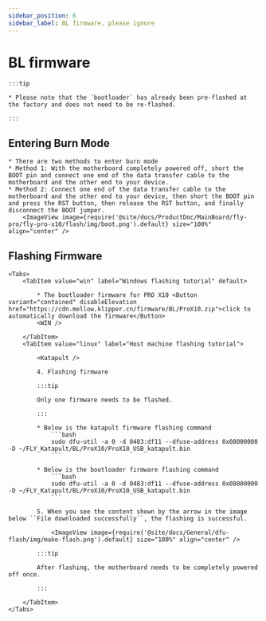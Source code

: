 ```yaml
---
sidebar_position: 6
sidebar_label: BL firmware, please ignore
---
```





# BL firmware

    :::tip

    * Please note that the `bootloader` has already been pre-flashed at the factory and does not need to be re-flashed.

    :::

## Entering Burn Mode


    * There are two methods to enter burn mode
    * Method 1: With the motherboard completely powered off, short the BOOT pin and connect one end of the data transfer cable to the motherboard and the other end to your device.
    * Method 2: Connect one end of the data transfer cable to the motherboard and the other end to your device, then short the BOOT pin and press the RST button, then release the RST button, and finally disconnect the BOOT jumper.
        <ImageView image={require('@site/docs/ProductDoc/MainBoard/fly-pro/fly-pro-x10/flash/img/boot.png').default} size="100%" align="center" />

## Flashing Firmware
    <Tabs>
        <TabItem value="win" label="Windows flashing tutorial" default>

            * The bootloader firmware for PRO X10 <Button variant="contained" disableElevation href="https://cdn.mellow.klipper.cn/firmware/BL/ProX10.zip">click to automatically download the firmware</Button>
            <WIN />
            
        </TabItem>
        <TabItem value="linux" label="Host machine flashing tutorial">
            
            <Katapult />

            4. Flashing firmware

            :::tip

            Only one firmware needs to be flashed.

            :::

            * Below is the katapult firmware flashing command
                ```bash
                sudo dfu-util -a 0 -d 0483:df11 --dfuse-address 0x08000000 -D ~/FLY_Katapult/BL/ProX10/ProX10_USB_katapult.bin
                ```

            * Below is the bootloader firmware flashing command
                ```bash
                sudo dfu-util -a 0 -d 0483:df11 --dfuse-address 0x08000000 -D ~/FLY_Katapult/BL/ProX10/ProX10_USB_katapult.bin
                ```

            5. When you see the content shown by the arrow in the image below ``File downloaded successfully``, the flashing is successful.

                <ImageView image={require('@site/docs/General/dfu-flash/img/make-flash.png').default} size="100%" align="center" />

            :::tip

            After flashing, the motherboard needs to be completely powered off once.

            :::

        </TabItem>
    </Tabs>